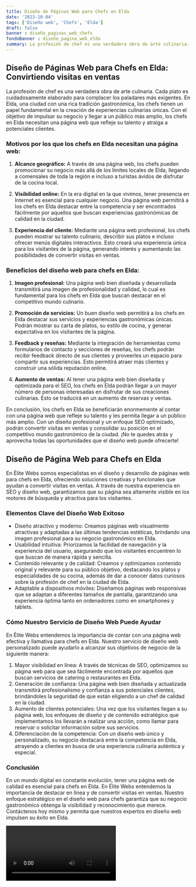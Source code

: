 ```yaml
---
title: Diseño de Páginas Web para Chefs en Elda
date: '2023-10-04'
tags: ['Diseño web', 'Chefs', 'Elda']
draft: false
banner : diseño_paginas_web_chefs
fondoBanner : diseño_pagina_web_elda
summary: La profesión de chef es una verdadera obra de arte culinaria. Cada plato es cuidadosamente elaborado para complacer los paladares más exigentes. En Elda, una ciudad con una rica tradición gastronómica, los chefs tienen un papel fundamental en la creación de experiencias culinarias únicas. Con el objetivo de impulsar su negocio y llegar a un público más amplio, los chefs en Elda necesitan una página web que refleje su talento y atraiga a potenciales clientes.
---
```


## Diseño de Páginas Web para Chefs en Elda: Convirtiendo visitas en ventas

La profesión de chef es una verdadera obra de arte culinaria. Cada plato es cuidadosamente elaborado para complacer los paladares más exigentes. En Elda, una ciudad con una rica tradición gastronómica, los chefs tienen un papel fundamental en la creación de experiencias culinarias únicas. Con el objetivo de impulsar su negocio y llegar a un público más amplio, los chefs en Elda necesitan una página web que refleje su talento y atraiga a potenciales clientes.

### Motivos por los que los chefs en Elda necesitan una página web:

1. **Alcance geográfico:** A través de una página web, los chefs pueden promocionar su negocio más allá de los límites locales de Elda, llegando a comensales de toda la región e incluso a turistas ávidos de disfrutar de la cocina local.

2. **Visibilidad online:** En la era digital en la que vivimos, tener presencia en Internet es esencial para cualquier negocio. Una página web permitirá a los chefs en Elda destacar entre la competencia y ser encontrados fácilmente por aquellos que buscan experiencias gastronómicas de calidad en la ciudad.

3. **Experiencia del cliente:** Mediante una página web profesional, los chefs pueden mostrar su talento culinario, describir sus platos e incluso ofrecer menús digitales interactivos. Esto creará una experiencia única para los visitantes de la página, generando interés y aumentando las posibilidades de convertir visitas en ventas.

### Beneficios del diseño web para chefs en Elda:

1. **Imagen profesional:** Una página web bien diseñada y desarrollada transmitirá una imagen de profesionalidad y calidad, lo cual es fundamental para los chefs en Elda que buscan destacar en el competitivo mundo culinario.

2. **Promoción de servicios:** Un buen diseño web permitirá a los chefs en Elda destacar sus servicios y experiencias gastronómicas únicas. Podrán mostrar su carta de platos, su estilo de cocina, y generar expectativa en los visitantes de la página.

3. **Feedback y reseñas:** Mediante la integración de herramientas como formularios de contacto y secciones de reseñas, los chefs podrán recibir feedback directo de sus clientes y proveerles un espacio para compartir sus experiencias. Esto permitirá atraer más clientes y construir una sólida reputación online.

4. **Aumento de ventas:** Al tener una página web bien diseñada y optimizada para el SEO, los chefs en Elda podrán llegar a un mayor número de personas interesadas en disfrutar de sus creaciones culinarias. Esto se traducirá en un aumento de reservas y ventas.

En conclusión, los chefs en Elda se beneficiarán enormemente al contar con una página web que refleje su talento y les permita llegar a un público más amplio. Con un diseño profesional y un enfoque SEO optimizado, podrán convertir visitas en ventas y consolidar su posición en el competitivo mundo gastronómico de la ciudad. ¡No te quedes atrás y aprovecha todas las oportunidades que el diseño web puede ofrecerte!

<GifSeo />

<Cta />

## Diseño de Página Web para Chefs en Elda

En Élite Webs somos especialistas en el diseño y desarrollo de páginas web para chefs en Elda, ofreciendo soluciones creativas y funcionales que ayudan a convertir visitas en ventas. A través de nuestra experiencia en SEO y diseño web, garantizamos que su página sea altamente visible en los motores de búsqueda y atractiva para los visitantes.

### Elementos Clave del Diseño Web Exitoso
- Diseño atractivo y moderno: Creamos páginas web visualmente atractivas y adaptadas a las últimas tendencias estéticas, brindando una imagen profesional para su negocio gastronómico en Elda.
- Usabilidad intuitiva: Priorizamos la facilidad de navegación y la experiencia del usuario, asegurando que los visitantes encuentren lo que buscan de manera rápida y sencilla.
- Contenido relevante y de calidad: Creamos y optimizamos contenido original y relevante para su público objetivo, destacando los platos y especialidades de su cocina, además de dar a conocer datos curiosos sobre la profesión de chef en la ciudad de Elda.
- Adaptable a dispositivos móviles: Diseñamos páginas web responsivas que se adaptan a diferentes tamaños de pantalla, garantizando una experiencia óptima tanto en ordenadores como en smartphones y tablets.

### Cómo Nuestro Servicio de Diseño Web Puede Ayudar
En Élite Webs entendemos la importancia de contar con una página web efectiva y llamativa para chefs en Elda. Nuestro servicio de diseño web personalizado puede ayudarlo a alcanzar sus objetivos de negocio de la siguiente manera:

1. Mayor visibilidad en línea: A través de técnicas de SEO, optimizamos su página web para que sea fácilmente encontrada por aquellos que buscan servicios de catering o restaurantes en Elda.
2. Generación de confianza: Una página web bien diseñada y actualizada transmitirá profesionalismo y confianza a sus potenciales clientes, brindándoles la seguridad de que están eligiendo a un chef de calidad en la ciudad.
3. Aumento de clientes potenciales: Una vez que los visitantes llegan a su página web, los enfoques de diseño y de contenido estratégico que implementamos los llevarán a realizar una acción, como llamar para reservar o solicitar información sobre sus servicios.
4. Diferenciación de la competencia: Con un diseño web único y personalizado, su negocio destacará entre la competencia en Elda, atrayendo a clientes en busca de una experiencia culinaria auténtica y especial.

### Conclusión
En un mundo digital en constante evolución, tener una página web de calidad es esencial para chefs en Elda. En Élite Webs entendemos la importancia de destacar en línea y de convertir visitas en ventas. Nuestro enfoque estratégico en el diseño web para chefs garantiza que su negocio gastronómico obtenga la visibilidad y reconocimiento que merece. Contáctenos hoy mismo y permita que nuestros expertos en diseño web impulsen su éxito en Elda.

<Video />

<CtaBot job='Chefs' city='Elda'/>

<Gmaps query='Elda+españa+maps' />
